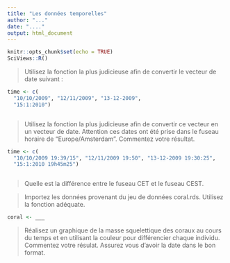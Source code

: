 ```yaml
---
title: "Les données temporelles"
author: "..."
date: "...."
output: html_document
---
```


```r
knitr::opts_chunk$set(echo = TRUE)
SciViews::R()
```

> Utilisez la fonction la plus judicieuse afin de convertir le vecteur de date suivant : 

```r
time <- c(
  "10/10/2009", "12/11/2009", "13-12-2009", 
  "15:1:2010")
```

```r

```

> Utilisez la fonction la plus judicieuse afin de convertir ce vecteur en un vecteur de date. Attention ces dates ont été prise dans le fuseau horaire de  "Europe/Amsterdam". Commentez votre résultat.  

```r
time <- c(
  "10/10/2009 19:39/15", "12/11/2009 19:50", "13-12-2009 19:30:25", 
  "15:1:2010 19h45m25")
```

```r

```

> Quelle est la différence entre le fuseau CET et le fuseau CEST. 

> Importez les données provenant du jeu de données coral.rds. Utilisez la fonction adéquate.

```r
coral <- ___
```

> Réalisez un graphique de la masse squelettique des coraux au cours du temps et en utilisant la couleur pour différencier chaque individu. Commentez votre résulat. Assurez vous d'avoir la date dans le bon format.

```r

```

